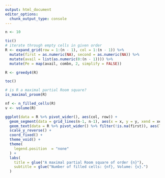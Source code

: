 ```yaml
---
output: html_document
editor_options: 
  chunk_output_type: console
---
```


```r
n <- 10

tic()
# iterate through empty cells in given order
R <- expand_grid(row = 1:(n - 1), col = 1:(n - 1)) %>%
  mutate(first = as.numeric(NA), second = as.numeric(NA)) %>%
  mutate(avail = list(as.numeric(0:(n - 1)))) %>%
  mutate(Pe = map(avail, combn, 2, simplify = FALSE))

R <- greedy4(R)

toc()
```

```r
# is R a maximal partial Room square?
is_maximal_proom(R)
```

```r
nf <- n_filled_cells(R)
v <- volume(R)

ggplot(data = R %>% pivot_wider(), aes(col, row)) +
  geom_segment(data = grid_lines(n-1, n-1), aes(x = x, y = y, xend = xend, yend = yend), size = .1) +
  geom_text(data = R %>% pivot_wider() %>% filter(!is.na(first)), aes(label = paste(first, second, sep = ","))) +
  scale_y_reverse() +
  coord_fixed() + 
  theme_void() +
  theme(
    legend.position  = "none"
  ) +
  labs(
    title = glue("A maximal partial Room square of order {n}"),
    subtitle = glue("Number of filled cells: {nf}, Volume: {v}.")
  )
```
